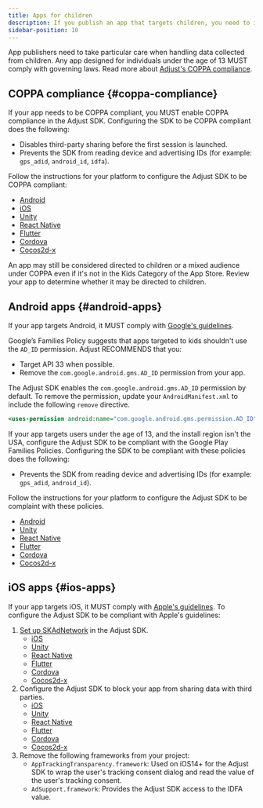```yaml
---
title: Apps for children
description: If you publish an app that targets children, you need to implement the Adjust SDK in a compliant way.
sidebar-position: 10
---
```


App publishers need to take particular care when handling data collected from children. Any app designed for individuals under the age of 13 MUST comply with governing laws. Read more about [Adjust's COPPA compliance](https://help.adjust.com/en/article/coppa-compliance).

## COPPA compliance {#coppa-compliance}

If your app needs to be COPPA compliant, you MUST enable COPPA compliance in the Adjust SDK. Configuring the SDK to be COPPA compliant does the following:

- Disables third-party sharing before the first session is launched.
- Prevents the SDK from reading device and advertising IDs (for example: `gps_adid`, `android_id`, `idfa`).

Follow the instructions for your platform to configure the Adjust SDK to be COPPA compliant:

- [Android](/en/sdk/android/features/privacy#coppa-compliance)
- [iOS](/en/sdk/ios/features/privacy#coppa-compliance)
- [Unity](/en/sdk/unity/features/privacy#coppa-compliance)
- [React Native](/en/sdk/react-native/features/privacy#coppa-compliance)
- [Flutter](/en/sdk/flutter/features/privacy#coppa-compliance)
- [Cordova](/en/sdk/cordova/features/privacy#coppa-compliance)
- [Cocos2d-x](/en/sdk/cocos2dx/features/privacy#coppa-compliance)

<Callout type="tip">
   An app may still be considered directed to children or a mixed audience under
   COPPA even if it's not in the Kids Category of the App Store. Review your app
   to determine whether it may be directed to children.
</Callout>

## Android apps {#android-apps}

If your app targets Android, it MUST comply with [Google's guidelines](https://support.google.com/googleplay/android-developer/answer/9893335?hl=en&ref_topic=9877766).

Google’s Families Policy suggests that apps targeted to kids shouldn't use the `AD_ID` permission. Adjust RECOMMENDS that you:

- Target API 33 when possible.
- Remove the `com.google.android.gms.AD_ID` permission from your app.

The Adjust SDK enables the `com.google.android.gms.AD_ID` permission by default. To remove the permission, update your `AndroidManifest.xml` to include the following `remove` directive.

```xml
<uses-permission android:name="com.google.android.gms.permission.AD_ID" tools:node="remove"/>
```

If your app targets users under the age of 13, and the install region isn't the USA, configure the Adjust SDK to be compliant with the Google Play Families Policies. Configuring the SDK to be compliant with these policies does the following:

- Prevents the SDK from reading device and advertising IDs (for example: `gps_adid`, `android_id`).

Follow the instructions for your platform to configure the Adjust SDK to be complaint with these policies.

- [Android](/en/sdk/android/features/privacy#play-store-kids-apps)
- [Unity](/en/sdk/unity/features/privacy#play-store-kids-apps)
- [React Native](/en/sdk/react-native/features/privacy#play-store-kids-apps)
- [Flutter](/en/sdk/flutter/features/privacy#play-store-kids-apps)
- [Cordova](/en/sdk/cordova/features/privacy#play-store-kids-apps)
- [Cocos2d-x](/en/sdk/cordova/features/privacy#play-store-kids-apps)

## iOS apps {#ios-apps}

If your app targets iOS, it MUST comply with [Apple's guidelines](https://developer.apple.com/news/?id=091202019a). To configure the Adjust SDK to be compliant with Apple's guidelines:

1. [Set up SKAdNetwork](https://help.adjust.com/en/article/set-up-skadnetwork-in-the-adjust-sdk) in the Adjust SDK.
   - [iOS](/en/sdk/ios/features/skad)
   - [Unity](/en/sdk/ios/features/skad)
   - [React Native](/en/sdk/react-native/features/skad)
   - [Flutter](/en/sdk/flutter/features/skan)
   - [Cordova](/en/sdk/cordova/features/skan)
   - [Cocos2d-x](/en/sdk/cocos2dx/features/skad)
1. Configure the Adjust SDK to block your app from sharing data with third parties.
   - [iOS](/en/sdk/ios/features/privacy#update-partner-settings)
   - [Unity](/en/sdk/unity/features/privacy#update-partner-settings)
   - [React Native](/en/sdk/react-native/features/privacy#update-partner-settings)
   - [Flutter](/en/sdk/flutter/features/privacy#update-partner-settings)
   - [Cordova](/en/sdk/cordova/features/privacy#update-partner-settings)
   - [Cocos2d-x](/en/sdk/cocos2dx/features/privacy#update-partner-settings)
1. Remove the following frameworks from your project:
   - `AppTrackingTransparency.framework`: Used on iOS14+ for the Adjust SDK to wrap the user's tracking consent dialog and read the value of the user's tracking consent.
   - `AdSupport.framework`: Provides the Adjust SDK access to the IDFA value.
